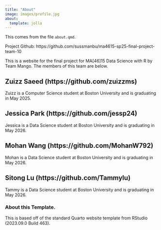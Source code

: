 ```yaml
---
title: "About"
image: images/profile.jpg
about:
  template: jolla
---
```



This comes from the file `about.qmd`.


Project Github:
https://github.com/sussmanbu/ma4615-sp25-final-project-team-10


This is a website for the final project for MA[46]15 Data Science with R by Team Mango.
The members of this team are below.

## Zuizz Saeed (https://github.com/zuizzms)

Zuizz is a Computer Science student at Boston University and is graduating in May 2025.

## Jessica Park (https://github.com/jessp24)

Jessica is a Data Science student at Boston University and is graduating in May 2026.

## Mohan Wang (https://github.com/MohanW792)

Mohan is a Data Science student at Boston University and is graduating in May 2026.

## Sitong Lu (https://github.com/Tammylu)
Tammy is a Data Science student at Boston University and is graduating in May 2026.

<!-- Please leave in the information below -->

### About this Template.

This is based off of the standard Quarto website template from RStudio (2023.09.0 Build 463).
